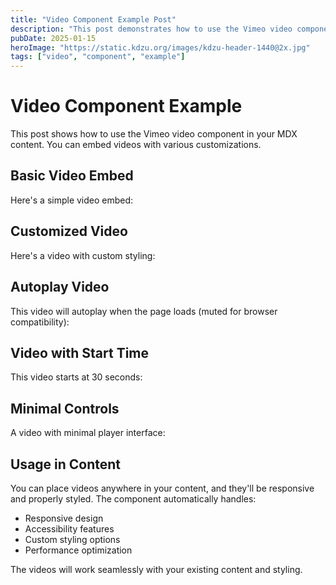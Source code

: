 ```yaml
---
title: "Video Component Example Post"
description: "This post demonstrates how to use the Vimeo video component in MDX content with various configurations."
pubDate: 2025-01-15
heroImage: "https://static.kdzu.org/images/kdzu-header-1440@2x.jpg"
tags: ["video", "component", "example"]
---
```


# Video Component Example

This post shows how to use the Vimeo video component in your MDX content. You can embed videos with various customizations.

## Basic Video Embed

Here's a simple video embed:

<VimeoVideo videoId="148751763" />

## Customized Video

Here's a video with custom styling:

<VimeoVideo 
  videoId="148751763"
  color="#ff6b6b"
  title={false}
  byline={false}
  portrait={false}
/>

## Autoplay Video

This video will autoplay when the page loads (muted for browser compatibility):

<VimeoVideo 
  videoId="148751763"
  autoplay={true}
  muted={true}
  loop={true}
/>

## Video with Start Time

This video starts at 30 seconds:

<VimeoVideo 
  videoId="148751763"
  startTime={30}
/>

## Minimal Controls

A video with minimal player interface:

<VimeoVideo 
  videoId="148751763"
  controls={false}
  pip={false}
  title={false}
  byline={false}
  portrait={false}
/>

## Usage in Content

You can place videos anywhere in your content, and they'll be responsive and properly styled. The component automatically handles:

- Responsive design
- Accessibility features
- Custom styling options
- Performance optimization

The videos will work seamlessly with your existing content and styling. 